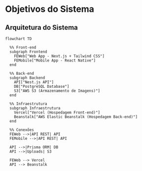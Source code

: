 # Objetivos do Sistema

## Arquitetura do Sistema

```mermaid
flowchart TD

  %% Front-end
  subgraph Frontend
    FEWeb["Web App - Next.js + Tailwind CSS"]
    FEMobile["Mobile App - React Native"]
  end

  %% Back-end
  subgraph Backend
    API["Nest.js API"]
    DB["PostgreSQL Database"]
    S3["AWS S3 (Armazenamento de Imagens)"]
  end

  %% Infraestrutura
  subgraph Infraestrutura
    Vercel["Vercel (Hospedagem Front-end)"]
    Beanstalk["AWS Elastic Beanstalk (Hospedagem Back-end)"]
  end

  %% Conexões
  FEWeb -->|API REST| API
  FEMobile -->|API REST| API

  API -->|Prisma ORM| DB
  API -->|Uploads| S3

  FEWeb --> Vercel
  API --> Beanstalk
```
